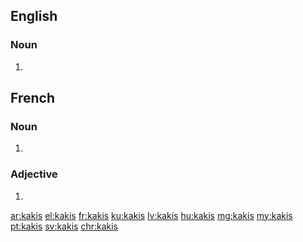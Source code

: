 {{also|kaķis}}
==English==

===Noun===
{{head|en|noun plural form}}

# {{plural of|kaki|lang=en}}

==French==

===Noun===
{{head|fr|noun plural form}}
# {{plural of|kaki|lang=fr}}

===Adjective===
{{head|fr|masculine plural form}}
# {{masculine plural of|kaki|lang=fr}}


[[ar:kakis]]
[[el:kakis]]
[[fr:kakis]]
[[ku:kakis]]
[[lv:kakis]]
[[hu:kakis]]
[[mg:kakis]]
[[my:kakis]]
[[pt:kakis]]
[[sv:kakis]]
[[chr:kakis]]
